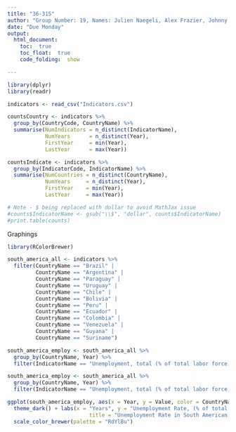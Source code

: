 ```yaml
---
title: "36-315"
author: "Group Number: 19, Names: Julien Naegeli, Alex Frazier, Johnny Wu, Maria Rodriguez: jnaegeli, afrazie1, johnnywu, mar1"
date: "Due Monday"
output: 
  html_document:
    toc:  true
    toc_float:  true
    code_folding:  show

---
```



```r
library(dplyr)
library(readr)

indicators <- read_csv("Indicators.csv")

countsCountry <- indicators %>%
  group_by(CountryCode, CountryName) %>%
  summarise(NumIndicators = n_distinct(IndicatorName),
            NumYears      = n_distinct(Year),
            FirstYear     = min(Year),
            LastYear      = max(Year))

countsIndicate <- indicators %>%
  group_by(IndicatorCode, IndicatorName) %>%
  summarise(NumCountries = n_distinct(CountryName),
            NumYears     = n_distinct(Year),
            FirstYear    = min(Year),
            LastYear     = max(Year))

# Note - $ being replaced with dollar to avoid MathJax issue
#counts$IndicatorName <- gsub("\\$", "dollar", counts$IndicatorName)
#print.table(counts)
```

Graphings
```r
library(RColorBrewer)

south_america_all <- indicators %>%
  filter(CountryName == "Brazil" |
         CountryName == "Argentina" | 
         CountryName == "Paraguay" | 
         CountryName == "Uruguay" |
         CountryName == "Chile" | 
         CountryName == "Bolivia" | 
         CountryName == "Peru" | 
         CountryName == "Ecuador" | 
         CountryName == "Colombia" | 
         CountryName == "Venezuela" | 
         CountryName == "Guyana" | 
         CountryName == "Suriname")

south_america_employ <- south_america_all %>%
  group_by(CountryName, Year) %>%
  filter(IndicatorName == "Unemployment, total (% of total labor force)")

south_america_employ <- south_america_all %>%
  group_by(CountryName, Year) %>%
  filter(IndicatorName == "Unemployment, total (% of total labor force)")

ggplot(south_america_employ, aes(x = Year, y = Value, color = CountryName)) + geom_line(size = 1.5) + 
  theme_dark() + labs(x = "Years", y = "Unemployment Rate, (% of total labor force)", 
                          title = "Unemployment Rate in South American Countries from 1990 to 2015") + 
  scale_color_brewer(palette = "RdYlBu")

```






